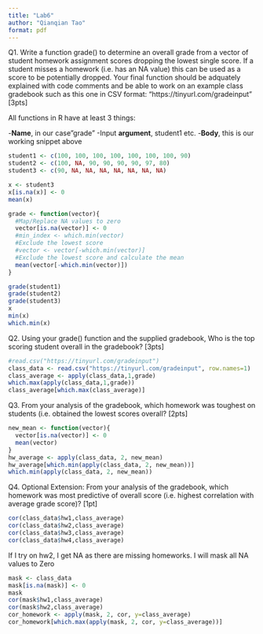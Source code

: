 ```yaml
---
title: "Lab6"
author: "Qianqian Tao"
format: pdf
---
```


Q1. Write a function grade() to determine an overall grade from a vector of student homework assignment scores dropping the lowest single score. If a student misses a homework (i.e. has an NA value) this can be used as a score to be potentially dropped. Your final function should be adquately explained with code comments and be able to work on an example class gradebook such as this one in CSV format: “https://tinyurl.com/gradeinput” [3pts]

All functions in R have at least 3 things:

-**Name**, in our case"grade"
-Input **argument**, student1 etc.
-**Body**, this is our working snippet above

```r

student1 <- c(100, 100, 100, 100, 100, 100, 100, 90)
student2 <- c(100, NA, 90, 90, 90, 90, 97, 80)
student3 <- c(90, NA, NA, NA, NA, NA, NA, NA)

x <- student3
x[is.na(x)] <- 0
mean(x)

grade <- function(vector){
  #Map/Replace NA values to zero
  vector[is.na(vector)] <- 0
  #min_index <- which.min(vector)
  #Exclude the lowest score
  #vector <- vector[-which.min(vector)]
  #Exclude the lowest score and calculate the mean 
  mean(vector[-which.min(vector)])
}

grade(student1)
grade(student2)
grade(student3)
x
min(x)
which.min(x)
```
Q2. Using your grade() function and the supplied gradebook, Who is the top scoring student overall in the gradebook? [3pts]
```r
#read.csv("https://tinyurl.com/gradeinput")
class_data <- read.csv("https://tinyurl.com/gradeinput", row.names=1)
class_average <- apply(class_data,1,grade)
which.max(apply(class_data,1,grade))
class_average[which.max(class_average)]

```

Q3. From your analysis of the gradebook, which homework was toughest on students (i.e. obtained the lowest scores overall? [2pts]
```r
new_mean <- function(vector){
  vector[is.na(vector)] <- 0
  mean(vector)
}
hw_average <- apply(class_data, 2, new_mean)
hw_average[which.min(apply(class_data, 2, new_mean))]
which.min(apply(class_data, 2, new_mean))


```

Q4. Optional Extension: From your analysis of the gradebook, which homework was most predictive of overall score (i.e. highest correlation with average grade score)? [1pt]
```r
cor(class_data$hw1,class_average)
cor(class_data$hw2,class_average)
cor(class_data$hw3,class_average)
cor(class_data$hw4,class_average)
```

If I try on hw2, I get NA as there are missing homeworks. I will mask all NA values to Zero
```r
mask <- class_data
mask[is.na(mask)] <- 0
mask
cor(mask$hw1,class_average)
cor(mask$hw2,class_average)
cor_homework <- apply(mask, 2, cor, y=class_average)
cor_homework[which.max(apply(mask, 2, cor, y=class_average))]


```

